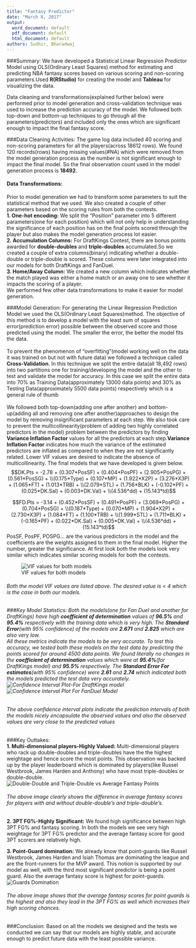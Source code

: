 ```yaml
---
title: "Fantasy Predictor"
date: "March 8, 2017"
output:
  word_document: default
  pdf_document: default
  html_document: default
authors: Sudhir, Bharadwaj
---
```

###Summary:
We have developed a Statistical Linear Regression Predictor Model using OLS(Ordinary Least Squares) method for estimating and predicting NBA fantasy scores based on various scoring and non-scoring parameters.Used **R(RStudio)** for creating the model and **Tableau** for visualizing the data.<br>

Data cleaning and transformations(explained further below) were performed prior to model generation and cross-validation technique was used to increase the prediction accuracy of the model. We followed both top-down and bottom-up techniques to go through all the parameters(predictors) and included only the ones which are significant enough to impact the final fantasy score.<br>

###Data Cleaning Activities:
The game log data included 40 scoring and non-scoring parameters for all the players(across 18612 rows). We found 120 records(rows) having missing values(#NA) which were removed from the model generation process as the number is not significant enough to impact the final model. So the final observation count used in the model generation process is **18492**.<br>

#### Data Transformations:
Prior to model generation we had to transform some parameters to suit the statistical method that we used. We also created a couple of other parameters based on the scoring rules from both the contests.<br>
**1. One-hot encoding:** We split the "Position" parameter into 5 different parameters(one for each position) which will not only help in understanding the significance of each position has on the final points scored through the player but also makes the model generation process lot easier.<br>
**2. Accumulation Columns:** For DraftKings Contest, there are bonus points awarded for **double-doubles** and **triple-doubles** accumulated.So we created a couple of extra columns(binary) indicating whether a double-double or triple-double is scored. These columns were later integrated into our models for both DraftKings and FanDuel.<br>
**3. Home/Away Column:** We created a new column which indicates whether the match played was either a home match or an away one to see whether it impacts the scoring of a player.<br>
We performed few other data transformations to make it easier for model generation.

###Model Generation:
For generating the Linear Regression Prediction Model we used the OLS(Ordinary Least Squares)method. The objective of this method is to develop a model with the least sum of squares error(prediction error) possible between the observed score and those predicted using the model. The smaller the error, the better the model fits the data.<br><br>
To prevent the phenomenon of "overfitting"(model working well on the data it was trained on but not with future data) we followed a technique called **Cross-Validation**. In this technique we split the entire data(all 18,492 rows) into two partitions one for training/developing the model and the other to test and validate the model for accuracy. In this case we split the entire data into 70% as Training Data(approximately 13000 data points) and 30% as Testing Data(approximately 5500 data points) respectively which is a general rule of thumb<br><br>
We followed both top-down(adding one after another) and bottom-up(adding all and removing one after another)approaches to design the model by removing insignificant parameters at each step. We also took care to prevent the multicollinearity(problem of adding two highly correlated predictors in the model) problem between the predictors by finding **Variance Inflation Factor** values for all the predictors at each step.**Variance Inflation Factor** indicates how much the variance of the estimated predictors are inflated as compared to when they are not significantly related. Lower VIF values are desired to indicate the absence of multicollinearity.
The final models that we have developed is given below.
$$DK.Pts = -2.78 + (0.307*PosSF) + (0.404*PosPF) + (2.905*PosPG) + (0.561*PosSG) + \\(0.175*Type) + (0.107*MP) + (1.922*X2P) + (3.276*X3P) + (1.065*FT) + (1.013*TRB) + \\(2.079*STL) + (1.756*BLK) + (-0.102*PF) + (0.025*DK.Sal) + (0.003*DK.Val) + \\(4.536*dd) + (15.143*td)$$

$$FD.Pts = -3.14 + (0.452*PosSF) + (0.491*PosPF) + (3.069*PosPG) + (0.704*PosSG) + \\(0.187*Type) + (0.070*MP) + (1.904*X2P) + (2.730*X3P) + (1.084*FT) + (1.100*TRB) + \\(1.999*STL) + (1.711*BLK) + (-0.165*PF) + (0.022*DK.Sal) + (0.005*DK.Val) + \\(4.536*dd) + (15.143*td)$$
PosSF, PosPF, POSPG... are the various predictors in the model and the coefficients are the weights assigned to them in the final model. Higher the number, greater the significance. At first look both the models look very similar which indicates similar scoring models for both the contests.

![VIF values for both models](VIF.png)
<h6>Both the model VIF values are listed above. The desired value is < 4 which is the case in both our models.<h6>

###Key Model Statistics:
Both the models(one for Fan Duel and another for DraftKings) have high **coefficient of determination** values of **96.5%** and **95.4%** respectively with the training data which is very high. The **Standard Error**(with 95% confidence) of the models are **2.671** and **2.825** which are also very low.<br>
All these metrics indicate the models to be very accurate. To test this accuracy, we tested both these models on the test data by predicting the points scored for around 4500 data points. We found literally no changes in the **coefficient of determination** values which were at **95.4%**(for DraftKings model) and **95.5%** respectively. The **Standard Error For estimates**(with 95% confidence) were  **2.61** and **2.74** which indicated both the models predicted the test data very accurately.<br>
![Confidence Interval Plot-For DraftKings model](95%CI.png)
![Confidence Interval Plot For FanDuel Model](95%CI_fd.png)


<h6>The above confidence interval plots indicate the prediction intervals of both the models nicely encapsulate the observed values and also the observed values are very close to the predicted values</h6>

###Key Outtakes:<br>
**1. Multi-dimensional players-Highly Valued:** Multi-dimensional players who rack up double-doubles and triple-doubles have the the highest weightage and hence score the most points. This observation was backed up by the player leaderboard which is dominated by players(like Russel Westbrook, James Harden and Anthony) who have most triple-doubles or double-double.
![Double-Double and Triple-Double vs Average Fantasy Points](dd_td.png)
<h6>The above image clearly shows the difference in average fantasy scores for players with and without double-double's and triple-double's.</h6>

**2. 3PT FG%-Highly Significant:** We found high significance between high 3PT FG% and fantasy scoring. In both the models we see very high weightage for 3PT FG% predictor and the average fantasy score for good 3PT scorers are relatively high.

**3. Point-Guard domination:** We already know that point-guards like Russel Westbrook, James Harden and Isiah Thomas are dominating the league and are the front-runners for the MVP award. This notion is supported by our model as well, with the third most significant predictor is being a point guard. Also the average fantasy score is highest for point-guards.
![Guards Domination](pos_3pt.png)

<h6>The above image shows that the average fantasy scores for point guards is the highest and also they lead in the 3PT FG% as well which increases their high scoring chances.</h6>

###Conclusion:
Based on all the models we designed and the tests we conducted we can say that our models are highly stable, and accurate enough to predict future data with the least possible variance.